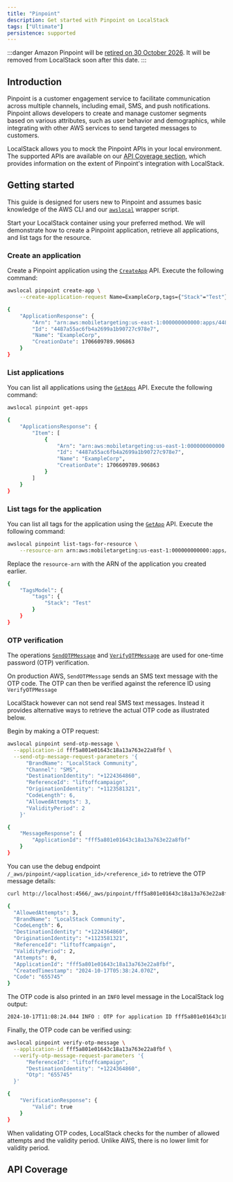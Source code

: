 ```yaml
---
title: "Pinpoint"
description: Get started with Pinpoint on LocalStack
tags: ["Ultimate"]
persistence: supported
---
```



:::danger
Amazon Pinpoint will be [retired on 30 October 2026](https://docs.aws.amazon.com/pinpoint/latest/userguide/migrate.html).
It will be removed from LocalStack soon after this date.
:::

## Introduction

Pinpoint is a customer engagement service to facilitate communication across multiple channels, including email, SMS, and push notifications.
Pinpoint allows developers to create and manage customer segments based on various attributes, such as user behavior and demographics, while integrating with other AWS services to send targeted messages to customers.

LocalStack allows you to mock the Pinpoint APIs in your local environment.
The supported APIs are available on our [API Coverage section](#api-coverage), which provides information on the extent of Pinpoint's integration with LocalStack.

## Getting started

This guide is designed for users new to Pinpoint and assumes basic knowledge of the AWS CLI and our [`awslocal`](https://github.com/localstack/awscli-local) wrapper script.

Start your LocalStack container using your preferred method.
We will demonstrate how to create a Pinpoint application, retrieve all applications, and list tags for the resource.

### Create an application

Create a Pinpoint application using the [`CreateApp`](https://docs.aws.amazon.com/pinpoint/latest/apireference/apps-application-id.html) API.
Execute the following command:

```bash
awslocal pinpoint create-app \
    --create-application-request Name=ExampleCorp,tags={"Stack"="Test"}
```

```bash title="Output"
{
    "ApplicationResponse": {
        "Arn": "arn:aws:mobiletargeting:us-east-1:000000000000:apps/4487a55ac6fb4a2699a1b90727c978e7",
        "Id": "4487a55ac6fb4a2699a1b90727c978e7",
        "Name": "ExampleCorp",
        "CreationDate": 1706609789.906863
    }
}
```

### List applications

You can list all applications using the [`GetApps`](https://docs.aws.amazon.com/pinpoint/latest/apireference/apps.html) API.
Execute the following command:

```bash
awslocal pinpoint get-apps
```

```bash title="Output"
{
    "ApplicationsResponse": {
        "Item": [
            {
                "Arn": "arn:aws:mobiletargeting:us-east-1:000000000000:apps/4487a55ac6fb4a2699a1b90727c978e7",
                "Id": "4487a55ac6fb4a2699a1b90727c978e7",
                "Name": "ExampleCorp",
                "CreationDate": 1706609789.906863
            }
        ]
    }
}
```

### List tags for the application

You can list all tags for the application using the [`GetApp`](https://docs.aws.amazon.com/pinpoint/latest/apireference/apps-application-id.html) API.
Execute the following command:

```bash
awslocal pinpoint list-tags-for-resource \
    --resource-arn arn:aws:mobiletargeting:us-east-1:000000000000:apps/4487a55ac6fb4a2699a1b90727c978e7
```

Replace the `resource-arn` with the ARN of the application you created earlier.
```bash title="Output"
{
    "TagsModel": {
        "tags": {
            "Stack": "Test"
        }
    }
}
```

### OTP verification

The operations [`SendOTPMessage`](https://docs.aws.amazon.com/pinpoint/latest/apireference/apps-application-id-otp.html#SendOTPMessage) and [`VerifyOTPMessage`](https://docs.aws.amazon.com/pinpoint/latest/apireference/apps-application-id-verify-otp.html#VerifyOTPMessage) are used for one-time password (OTP) verification.

On production AWS, `SendOTPMessage` sends an SMS text message with the OTP code.
The OTP can then be verified against the reference ID using `VerifyOTPMessage`

LocalStack however can not send real SMS text messages.
Instead it provides alternative ways to retrieve the actual OTP code as illustrated below.

Begin by making a OTP request:

```bash
awslocal pinpoint send-otp-message \
  --application-id fff5a801e01643c18a13a763e22a8fbf \
  --send-otp-message-request-parameters '{
      "BrandName": "LocalStack Community",
      "Channel": "SMS",
      "DestinationIdentity": "+1224364860",
      "ReferenceId": "liftoffcampaign",
      "OriginationIdentity": "+1123581321",
      "CodeLength": 6,
      "AllowedAttempts": 3,
      "ValidityPeriod": 2
    }'
```

```bash title="Output"
{
    "MessageResponse": {
        "ApplicationId": "fff5a801e01643c18a13a763e22a8fbf"
    }
}
```

You can use the debug endpoint `/_aws/pinpoint/<application_id>/<reference_id>` to retrieve the OTP message details:

```bash
curl http://localhost:4566/_aws/pinpoint/fff5a801e01643c18a13a763e22a8fbf/liftoffcampaign | jq .
```

```bash title="Output"
{
  "AllowedAttempts": 3,
  "BrandName": "LocalStack Community",
  "CodeLength": 6,
  "DestinationIdentity": "+1224364860",
  "OriginationIdentity": "+1123581321",
  "ReferenceId": "liftoffcampaign",
  "ValidityPeriod": 2,
  "Attempts": 0,
  "ApplicationId": "fff5a801e01643c18a13a763e22a8fbf",
  "CreatedTimestamp": "2024-10-17T05:38:24.070Z",
  "Code": "655745"
}
```

The OTP code is also printed in an `INFO` level message in the LocalStack log output:

```bash title="Output"
2024-10-17T11:08:24.044 INFO : OTP for application ID fff5a801e01643c18a13a763e22a8fbf reference ID liftoffcampaign: 655745
```

Finally, the OTP code can be verified using:

```bash
awslocal pinpoint verify-otp-message \
  --application-id fff5a801e01643c18a13a763e22a8fbf \
  --verify-otp-message-request-parameters '{
      "ReferenceId": "liftoffcampaign",
      "DestinationIdentity": "+1224364860",
      "Otp": "655745"
  }'
```

```bash title="Output"
{
    "VerificationResponse": {
        "Valid": true
    }
}
```

When validating OTP codes, LocalStack checks for the number of allowed attempts and the validity period.
Unlike AWS, there is no lower limit for validity period.

## API Coverage

<FeatureCoverage service="pinpoint" client:load />
